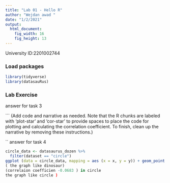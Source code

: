 ```yaml
---
title: "Lab 01 - Hello R"
author: "Wejdan awad "
date: "1/2/2021"
output: 
  html_document: 
    fig_width: 16
    fig_height: 13
---
```


University ID:2201002744 

### Load packages

```r
library(tidyverse) 
library(datasauRus)
```


### Lab Exercise
answer for task 3

``` (Add code and narrative as needed. Note that the R chunks are labeled with 'plot-star' and 'cor-star' to provide spaces to place the code for plotting and calculating the correlation coefficient. To finish, clean up the narrative by removing these instructions.)

``
answer for task 4
```r
circle_data <- datasaurus_dozen %>% 
  filter(dataset == "circle")
ggplot (data = circle_data, mapping = aes (x = x, y = y)) + geom_point () (Correlation Coefficient = -0.0645 ) in dino 
( the graph like dinosaur)
(correlaion coefficien -0.0683 ) in circle
the graph like circle )
```

